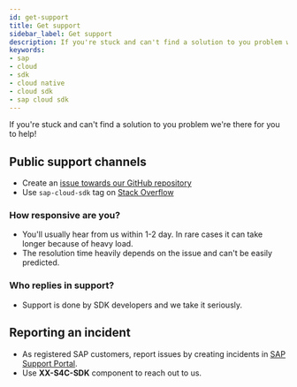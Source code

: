 ```yaml
---
id: get-support
title: Get support
sidebar_label: Get support
description: If you're stuck and can't find a solution to you problem with SAP Cloud SDK we're there for you to help!
keywords:
- sap
- cloud
- sdk
- cloud native
- cloud sdk
- sap cloud sdk
---
```


If you're stuck and can't find a solution to you problem we're there for you to help!

## Public support channels

- Create an [issue towards our GitHub repository](https://github.com/SAP/cloud-sdk/issues/new/choose)
- Use `sap-cloud-sdk` tag on [Stack Overflow](https://stackoverflow.com/questions/tagged/sap-cloud-sdk)

### How responsive are you?

- You'll usually hear from us within 1-2 day. In rare cases it can take longer because of heavy load.
- The resolution time heavily depends on the issue and can't be easily predicted.

### Who replies in support?

- Support is done by SDK developers and we take it seriously.

## Reporting an incident

- As registered SAP customers, report issues by creating incidents in [SAP Support Portal](http://help.sap.com/disclaimer?site=https://support.sap.com/home.html).
- Use **XX-S4C-SDK** component to reach out to us.
